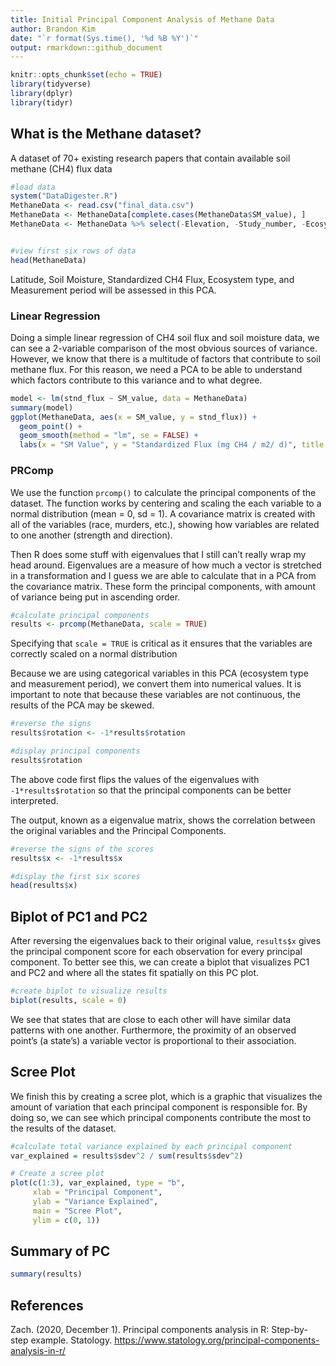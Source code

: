 ```yaml
---
title: Initial Principal Component Analysis of Methane Data
author: Brandon Kim
date: "`r format(Sys.time(), '%d %B %Y')`"
output: rmarkdown::github_document
---
```


```r
knitr::opts_chunk$set(echo = TRUE)
library(tidyverse)
library(dplyr)
library(tidyr)

```

## What is the Methane dataset?

A dataset of 70+ existing research papers that contain available soil methane (CH4) flux data

```r

#load data
system("DataDigester.R")
MethaneData <- read.csv("final_data.csv")
MethaneData <- MethaneData[complete.cases(MethaneData$SM_value), ]
MethaneData <- MethaneData %>% select(-Elevation, -Study_number, -Ecosystem_numeric, -Period_numeric)


#view first six rows of data
head(MethaneData)
```

Latitude, Soil Moisture, Standardized CH4 Flux, Ecosystem type, and Measurement period will be assessed in this PCA.

### Linear Regression

Doing a simple linear regression of CH4 soil flux and soil moisture data, we can see a 2-variable comparison of the most obvious sources of variance. However, we know that there is a multitude of factors that contribute to soil methane flux. For this reason, we need a PCA to be able to understand which factors contribute to this variance and to what degree. 
```r
model <- lm(stnd_flux ~ SM_value, data = MethaneData)
summary(model)
ggplot(MethaneData, aes(x = SM_value, y = stnd_flux)) +
  geom_point() +
  geom_smooth(method = "lm", se = FALSE) +
  labs(x = "SM Value", y = "Standardized Flux (mg CH4 / m2/ d)", title = "Linear Regression Plot")

```

### PRComp

We use the function `prcomp()` to calculate the principal components of the dataset. The function works by centering and scaling the each variable to a normal distribution (mean = 0, sd = 1). A covariance matrix is created with all of the variables (race, murders, etc.), showing how variables are related to one another (strength and direction).

Then R does some stuff with eigenvalues that I still can't really wrap my head around. Eigenvalues are a measure of how much a vector is stretched in a transformation and I guess we are able to calculate that in a PCA from the covariance matrix. These form the principal components, with amount of variance being put in ascending order.

```r

#calculate principal components
results <- prcomp(MethaneData, scale = TRUE)
```

Specifying that `scale = TRUE` is critical as it ensures that the variables are correctly scaled on a normal distribution

Because we are using categorical variables in this PCA (ecosystem type and measurement period), we convert them into numerical values. It is important to note that because these variables are not continuous, the results of the PCA may be skewed. 

```r
#reverse the signs
results$rotation <- -1*results$rotation

#display principal components
results$rotation
```

The above code first flips the values of the eigenvalues with `-1*results$rotation` so that the principal components can be better interpreted.

The output, known as a eigenvalue matrix, shows the correlation between the original variables and the Principal Components. 

```r
#reverse the signs of the scores
results$x <- -1*results$x

#display the first six scores
head(results$x)
```

## Biplot of PC1 and PC2

After reversing the eigenvalues back to their original value, `results$x` gives the principal component score for each observation for every principal component. To better see this, we can create a biplot that visualizes PC1 and PC2 and where all the states fit spatially on this PC plot.

```r
#create biplot to visualize results
biplot(results, scale = 0) 
```

We see that states that are close to each other will have similar data patterns with one another. 
Furthermore, the proximity of an observed point's (a state's) a variable vector is proportional to their association. 

## Scree Plot

We finish this by creating a scree plot, which is a graphic that visualizes the amount of variation that each principal component is responsible for. By doing so, we can see which principal components contribute the most to the results of the dataset.

```r
#calculate total variance explained by each principal component
var_explained = results$sdev^2 / sum(results$sdev^2)

# Create a scree plot
plot(c(1:3), var_explained, type = "b",
     xlab = "Principal Component",
     ylab = "Variance Explained",
     main = "Scree Plot",
     ylim = c(0, 1))
```

## Summary of PC

```r
summary(results)
```


## References

Zach. (2020, December 1). Principal components analysis in R: Step-by-step example. Statology. <https://www.statology.org/principal-components-analysis-in-r/>
